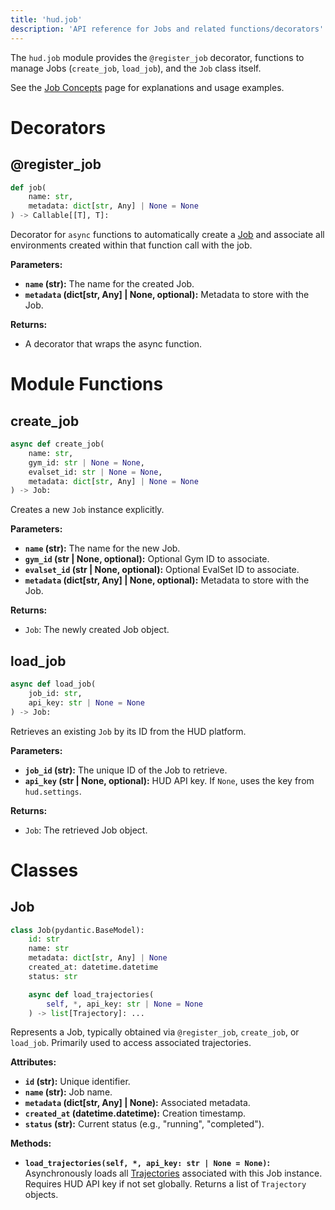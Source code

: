 ```yaml
---
title: 'hud.job'
description: 'API reference for Jobs and related functions/decorators'
---
```


The `hud.job` module provides the `@register_job` decorator, functions to manage Jobs (`create_job`, `load_job`), and the `Job` class itself.

See the [Job Concepts](/concepts/job) page for explanations and usage examples.

# Decorators

## @register_job

```python
def job(
    name: str,
    metadata: dict[str, Any] | None = None
) -> Callable[[T], T]:
```

Decorator for `async` functions to automatically create a [Job](/concepts/job) and associate all environments created within that function call with the job.

**Parameters:**

*   **`name` (str):** The name for the created Job.
*   **`metadata` (dict[str, Any] | None, optional):** Metadata to store with the Job.

**Returns:**

*   A decorator that wraps the async function.

# Module Functions

## create_job

```python
async def create_job(
    name: str,
    gym_id: str | None = None,
    evalset_id: str | None = None,
    metadata: dict[str, Any] | None = None
) -> Job:
```

Creates a new `Job` instance explicitly.

**Parameters:**

*   **`name` (str):** The name for the new Job.
*   **`gym_id` (str | None, optional):** Optional Gym ID to associate.
*   **`evalset_id` (str | None, optional):** Optional EvalSet ID to associate.
*   **`metadata` (dict[str, Any] | None, optional):** Metadata to store with the Job.

**Returns:**

*   `Job`: The newly created Job object.

## load_job

```python
async def load_job(
    job_id: str,
    api_key: str | None = None
) -> Job:
```

Retrieves an existing `Job` by its ID from the HUD platform.

**Parameters:**

*   **`job_id` (str):** The unique ID of the Job to retrieve.
*   **`api_key` (str | None, optional):** HUD API key. If `None`, uses the key from `hud.settings`.

**Returns:**

*   `Job`: The retrieved Job object.

# Classes

## Job

```python
class Job(pydantic.BaseModel):
    id: str
    name: str
    metadata: dict[str, Any] | None
    created_at: datetime.datetime
    status: str

    async def load_trajectories(
        self, *, api_key: str | None = None
    ) -> list[Trajectory]: ...
```

Represents a Job, typically obtained via `@register_job`, `create_job`, or `load_job`. Primarily used to access associated trajectories.

**Attributes:**

*   **`id` (str):** Unique identifier.
*   **`name` (str):** Job name.
*   **`metadata` (dict[str, Any] | None):** Associated metadata.
*   **`created_at` (datetime.datetime):** Creation timestamp.
*   **`status` (str):** Current status (e.g., "running", "completed").

**Methods:**

*   **`load_trajectories(self, *, api_key: str | None = None)`:** Asynchronously loads all [Trajectories](/concepts/trajectory) associated with this Job instance. Requires HUD API key if not set globally. Returns a list of `Trajectory` objects.
